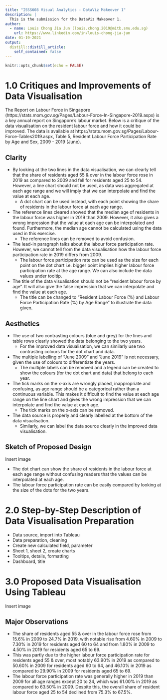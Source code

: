 ```yaml
---
title: "ISSS608 Visual Analytics - DataViz Makeover 1"
description: |
  This is the submission for the DataViz Makeover 1.
author:
  - name: Louis Chong Jia Jun (louis.chong.2019@mitb.smu.edu.sg)
    url: https://www.linkedin.com/in/louis-chong-jia-jun
date: 01-19-2021
output:
  distill::distill_article:
    self_contained: false
---
```



```r
knitr::opts_chunk$set(echo = FALSE)
```

# 1.0 Critiques and Improvements of Data Visualisation

The Report on Labour Force in Singapore (https://stats.mom.gov.sg/Pages/Labour-Force-In-Singapore-2019.aspx) is a key annual report on Singapore's labour market. Below is a critique of the data visualisation on the resident labour force and how it could be improved. The data is available at https://stats.mom.gov.sg/Pages/Labour-Force-Tables2019.aspx, Table 5, Resident Labour Force Participation Rate by Age and Sex, 2009 - 2019 (June).

## Clarity

* By looking at the two lines in the data visualisation, we can clearly tell that the share of residents aged 55 & over in the labour force rose in 2019 as compared to 2009 and fell for residents aged 25 to 54. However, a line chart should not be used, as data was aggregated at each age range and we will imply that we can interpolate and find the value at each age.
  + A dot chart can be used instead, with each point showing the share of residents in the labour force at each age range.

* The reference lines cleared showed that the median age of residents in the labour force was higher in 2019 than 2009. However, it also gives a wrong impression that the value at each age can be interpolated and found. Furthermore, the median age cannot be calculated using the data used in this exercise.
  + The reference lines can be removed to avoid confusion.

* The lead-in paragraph talks about the labour force participation rate. However, we cannot tell from the data visualisation how the labour force participation rate in 2019 differs from 2009.
  + The labour force participation rate can be used as the size for each point on the dot chart i.e. bigger point implies higher labour force participation rate at the age range. We can also include the data values under tooltip.

* The title of the data visualisation should not be "resident labour force by age". It will also give the false impression that we can interpolate and find the value at each age.
  + The title can be changed to "Resident Labour Force (%) and Labour Force Participation Rate (%) by Age Range" to illustrate the data given.

## Aesthetics

* The use of two contrasting colours (blue and grey) for the lines and table rows clearly showed the data belonging to the two years.
  + For the improved data visualisation, we can similarly use two contrasting colours for the dot chart and data.

* The multiple labelling of "June 2009" and "June 2019" is not necessary, given the use of colours to differentiate the years.
  + The multiple labels can be removed and a legend can be created to show the colours (for the dot chart and data) that belong to each year.

* The tick marks on the x-axis are wrongly placed, inappropriate and confusing, as age range should be a categorical rather than a continuous variable. This makes it difficult to find the value at each age range on the line chart and gives the wrong impression that we can interpolate and find the value at each age.
  + The tick marks on the x-axis can be removed.

* The data source is properly and clearly labelled at the bottom of the data visualisation.
  + Similarly, we can label the data source clearly in the improved data visualisation.

## Sketch of Proposed Design

Insert image

* The dot chart can show the share of residents in the labour force at each age range without confusing readers that the values can be interpolated at each age.
* The labour force participation rate can be easily compared by looking at the size of the dots for the two years.


# 2.0 Step-by-Step Description of Data Visualisation Preparation

- Data source, import into Tableau
- Data preparation, cleaning
- Create new calculated field, parameter
- Sheet 1, sheet 2, create charts
- Tooltips, details, formatting
- Dashboard, title


# 3.0 Proposed Data Visualisation Using Tableau

Insert image


## Major Observations

* The share of residents aged 55 & over in the labour force rose from 15.6% in 2009 to 24.7% in 2019, with notable rise from 4.60% in 2009 to 7.30% in 2019 for residents aged 60 to 64 and from 1.80% in 2009 to 4.50% in 2019 for residents aged 65 to 69.
* This was partly due to the higher labour force participation rate for residents aged 55 & over, most notably 63.90% in 2019 as compared to 50.60% in 2009 for residents aged 60 to 64, and 46.10% in 2019 as compared to 29.90% in 2009 for residents aged 65 to 69.
* The labour force participation rate was generally higher in 2019 than 2009 for all age ranges except 20 to 24, which was 61.00% in 2019 as compared to 63.50% in 2009. Despite this, the overall share of resident labour force aged 25 to 54 declined from 75.3% to 67.5%.